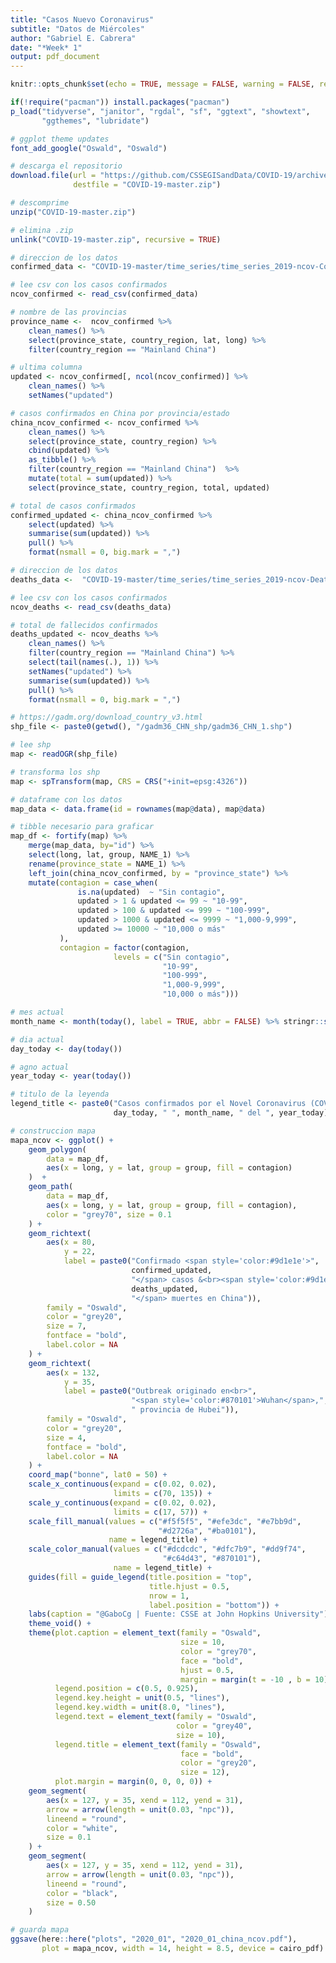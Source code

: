 ```yaml
---
title: "Casos Nuevo Coronavirus"
subtitle: "Datos de Miércoles"
author: "Gabriel E. Cabrera"
date: "*Week* 1"
output: pdf_document
---
```


```r
knitr::opts_chunk$set(echo = TRUE, message = FALSE, warning = FALSE, results = "hide")
```

```r
if(!require("pacman")) install.packages("pacman")
p_load("tidyverse", "janitor", "rgdal", "sf", "ggtext", "showtext", 
       "ggthemes", "lubridate")
```

```r
# ggplot theme updates
font_add_google("Oswald", "Oswald")
```

```r
# descarga el repositorio
download.file(url = "https://github.com/CSSEGISandData/COVID-19/archive/master.zip", 
              destfile = "COVID-19-master.zip")

# descomprime
unzip("COVID-19-master.zip")

# elimina .zip
unlink("COVID-19-master.zip", recursive = TRUE)
```

```r
# direccion de los datos 
confirmed_data <- "COVID-19-master/time_series/time_series_2019-ncov-Confirmed.csv"

# lee csv con los casos confirmados
ncov_confirmed <- read_csv(confirmed_data)

# nombre de las provincias
province_name <-  ncov_confirmed %>%
    clean_names() %>%
    select(province_state, country_region, lat, long) %>% 
    filter(country_region == "Mainland China")

# ultima columna
updated <- ncov_confirmed[, ncol(ncov_confirmed)] %>% 
    clean_names() %>% 
    setNames("updated")

# casos confirmados en China por provincia/estado
china_ncov_confirmed <- ncov_confirmed %>%
    clean_names() %>%
    select(province_state, country_region) %>% 
    cbind(updated) %>% 
    as_tibble() %>% 
    filter(country_region == "Mainland China")  %>% 
    mutate(total = sum(updated)) %>% 
    select(province_state, country_region, total, updated)

# total de casos confirmados
confirmed_updated <- china_ncov_confirmed %>% 
    select(updated) %>% 
    summarise(sum(updated)) %>%
    pull() %>% 
    format(nsmall = 0, big.mark = ",") 
```

```r
# direccion de los datos 
deaths_data <-  "COVID-19-master/time_series/time_series_2019-ncov-Deaths.csv"

# lee csv con los casos confirmados
ncov_deaths <- read_csv(deaths_data)

# total de fallecidos confirmados
deaths_updated <- ncov_deaths %>%
    clean_names() %>%
    filter(country_region == "Mainland China") %>% 
    select(tail(names(.), 1)) %>% 
    setNames("updated") %>% 
    summarise(sum(updated)) %>% 
    pull() %>% 
    format(nsmall = 0, big.mark = ",") 
```

```r
# https://gadm.org/download_country_v3.html
shp_file <- paste0(getwd(), "/gadm36_CHN_shp/gadm36_CHN_1.shp")

# lee shp
map <- readOGR(shp_file)

# transforma los shp
map <- spTransform(map, CRS = CRS("+init=epsg:4326"))

# dataframe con los datos
map_data <- data.frame(id = rownames(map@data), map@data)

# tibble necesario para graficar 
map_df <- fortify(map) %>%
    merge(map_data, by="id") %>%
    select(long, lat, group, NAME_1) %>%
    rename(province_state = NAME_1) %>%
    left_join(china_ncov_confirmed, by = "province_state") %>% 
    mutate(contagion = case_when(
               is.na(updated)  ~ "Sin contagio",
               updated > 1 & updated <= 99 ~ "10-99",
               updated > 100 & updated <= 999 ~ "100-999",
               updated > 1000 & updated <= 9999 ~ "1,000-9,999",
               updated >= 10000 ~ "10,000 o más"
           ),
           contagion = factor(contagion, 
                       levels = c("Sin contagio",
                                  "10-99", 
                                  "100-999", 
                                  "1,000-9,999", 
                                  "10,000 o más")))
```

```r
# mes actual
month_name <- month(today(), label = TRUE, abbr = FALSE) %>% stringr::str_to_title() 

# dia actual
day_today <- day(today())

# agno actual
year_today <- year(today())

# titulo de la leyenda 
legend_title <- paste0("Casos confirmados por el Novel Coronavirus (COVID-19) en China, ", 
                       day_today, " ", month_name, " del ", year_today)

# construccion mapa
mapa_ncov <- ggplot() +
    geom_polygon(
        data = map_df, 
        aes(x = long, y = lat, group = group, fill = contagion)
    )  +
    geom_path(
        data = map_df, 
        aes(x = long, y = lat, group = group, fill = contagion),
        color = "grey70", size = 0.1
    ) +
    geom_richtext(
        aes(x = 80,
            y = 22,
            label = paste0("Confirmado <span style='color:#9d1e1e'>",
                           confirmed_updated,
                           "</span> casos &<br><span style='color:#9d1e1e'>",
                           deaths_updated,
                           "</span> muertes en China")),
        family = "Oswald",
        color = "grey20",
        size = 7,
        fontface = "bold",
        label.color = NA
    ) + 
    geom_richtext(
        aes(x = 132,
            y = 35,
            label = paste0("Outbreak originado en<br>",
                           "<span style='color:#870101'>Wuhan</span>,", 
                           " provincia de Hubei")),
        family = "Oswald",
        color = "grey20",
        size = 4,
        fontface = "bold",
        label.color = NA
    ) +
    coord_map("bonne", lat0 = 50) +
    scale_x_continuous(expand = c(0.02, 0.02), 
                       limits = c(70, 135)) +
    scale_y_continuous(expand = c(0.02, 0.02), 
                       limits = c(17, 57)) +
    scale_fill_manual(values = c("#f5f5f5", "#efe3dc", "#e7bb9d", 
                                 "#d2726a", "#ba0101"),
                      name = legend_title) +
    scale_color_manual(values = c("#dcdcdc", "#dfc7b9", "#dd9f74", 
                                  "#c64d43", "#870101"),
                       name = legend_title) +
    guides(fill = guide_legend(title.position = "top", 
                               title.hjust = 0.5, 
                               nrow = 1,
                               label.position = "bottom")) +
    labs(caption = "@GaboCg | Fuente: CSSE at John Hopkins University") + 
    theme_void() +
    theme(plot.caption = element_text(family = "Oswald",
                                      size = 10,
                                      color = "grey70",
                                      face = "bold",
                                      hjust = 0.5,
                                      margin = margin(t = -10 , b = 10)),
          legend.position = c(0.5, 0.925),
          legend.key.height = unit(0.5, "lines"),
          legend.key.width = unit(8.0, "lines"),
          legend.text = element_text(family = "Oswald",
                                     color = "grey40",
                                     size = 10),
          legend.title = element_text(family = "Oswald",
                                      face = "bold",
                                      color = "grey20",
                                      size = 12),
          plot.margin = margin(0, 0, 0, 0)) +
    geom_segment(
        aes(x = 127, y = 35, xend = 112, yend = 31),
        arrow = arrow(length = unit(0.03, "npc")),
        lineend = "round",
        color = "white",
        size = 0.1
    ) +
    geom_segment(
        aes(x = 127, y = 35, xend = 112, yend = 31),
        arrow = arrow(length = unit(0.03, "npc")),
        lineend = "round",
        color = "black",
        size = 0.50
    )
```

```r
# guarda mapa
ggsave(here::here("plots", "2020_01", "2020_01_china_ncov.pdf"),
       plot = mapa_ncov, width = 14, height = 8.5, device = cairo_pdf)
```

